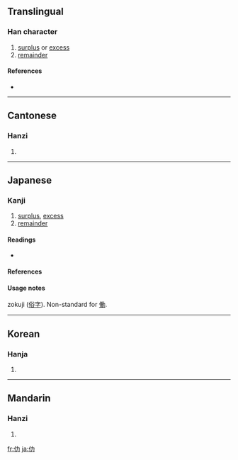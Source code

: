 {{also|働}}
==Translingual==

===Han character===
{{Han char|rn=9|rad=人|as=02|sn=4|four=2422<sub>7</sub>|canj=人大尸 (OKS)}}

# [[surplus]] or [[excess]]
# [[remainder]]

====References====
* {{Han ref|kx=0091.100|dkj=00350|dj=0193.020|hdz=10110.020|uh=4EC2|ud=20162|bh=C952|bd=51538}}

----

==Cantonese==

===Hanzi===
{{yue-hanzi|jyut=|y=lak6}}

# {{defn|Cantonese}}

----

==Japanese==
{{ja-see-also|働}}

===Kanji===
{{ja-kanji|grade=uc|rs=人02}}

# [[surplus]], [[excess]]
# [[remainder]] 

====Readings====
* {{ja-readings|on=[[ろく]] (roku)|kanon=[[りょく]] (ryoku)|kun=[[はたらく]] (hataraku), [[つとめる]] (tsutomeru)}}

====References====
{{ja-kref
|jis= 503E
|ku= 4830
|shift= 98BC
|euc= D0BE
|freq= ''[[俗字]] (zokuji)''
|nelson= 342 
|newnelson= 101 
|halpern= 22 
|kld= ''not listed''
|heisig= ''not listed''
|tuttle= 2a11.1
}}

====Usage notes====
zokuji ([[俗字]]). Non-standard for [[働]].

-----

==Korean==

===Hanja===
{{ko-hanja|hangeul=[[륵]]|rv=reuk|mr=rŭk}}

# {{defn|Korean}}

----

==Mandarin==

===Hanzi===
{{cmn-hanzi|pin=[[lè]] ([[le4]])|wg=le<sup>4</sup>}}

# {{defn|Mandarin}}

[[fr:仂]]
[[ja:仂]]